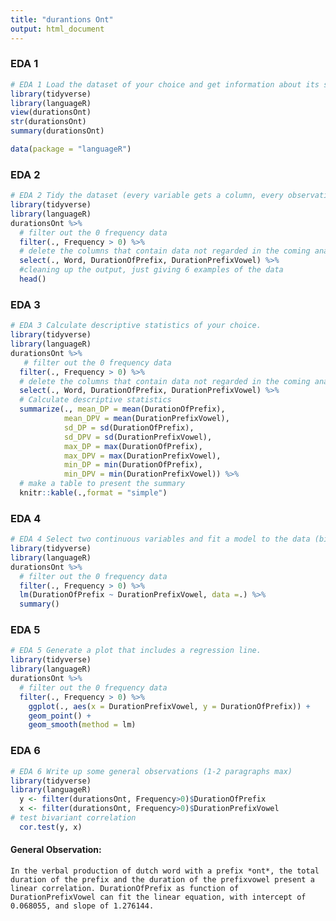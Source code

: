 ```yaml
---
title: "durantions Ont"
output: html_document
---
```



### EDA 1
```r

# EDA 1 Load the dataset of your choice and get information about its structure (remember all code needs to be inside a knitr code chunk).
library(tidyverse)
library(languageR)
view(durationsOnt)
str(durationsOnt)
summary(durationsOnt)

data(package = "languageR")
```

### EDA 2
```r

# EDA 2 Tidy the dataset (every variable gets a column, every observation occupies a single row), if necessary
library(tidyverse)
library(languageR)
durationsOnt %>% 
  # filter out the 0 frequency data
  filter(., Frequency > 0) %>% 
  # delete the columns that contain data not regarded in the coming analysis
  select(., Word, DurationOfPrefix, DurationPrefixVowel) %>% 
  #cleaning up the output, just giving 6 examples of the data
  head()


```

### EDA 3
```r

# EDA 3 Calculate descriptive statistics of your choice.
library(tidyverse)
library(languageR)
durationsOnt %>% 
   # filter out the 0 frequency data
  filter(., Frequency > 0) %>% 
  # delete the columns that contain data not regarded in the coming analysis
  select(., Word, DurationOfPrefix, DurationPrefixVowel) %>% 
  # Calculate descriptive statistics
  summarize(., mean_DP = mean(DurationOfPrefix), 
            mean_DPV = mean(DurationPrefixVowel), 
            sd_DP = sd(DurationOfPrefix), 
            sd_DPV = sd(DurationPrefixVowel),
            max_DP = max(DurationOfPrefix),
            max_DPV = max(DurationPrefixVowel),
            min_DP = min(DurationOfPrefix),
            min_DPV = min(DurationPrefixVowel)) %>% 
  # make a table to present the summary
  knitr::kable(.,format = "simple")

```

### EDA 4
```r
# EDA 4 Select two continuous variables and fit a model to the data (bivariate regression).'
library(tidyverse)
library(languageR)
durationsOnt %>% 
  # filter out the 0 frequency data
  filter(., Frequency > 0) %>% 
  lm(DurationOfPrefix ~ DurationPrefixVowel, data =.) %>% 
  summary()

```

### EDA 5
```r
# EDA 5 Generate a plot that includes a regression line.
library(tidyverse)
library(languageR)
durationsOnt %>% 
  # filter out the 0 frequency data
  filter(., Frequency > 0) %>% 
    ggplot(., aes(x = DurationPrefixVowel, y = DurationOfPrefix)) +
    geom_point() +
    geom_smooth(method = lm)

```

### EDA 6
```r
# EDA 6 Write up some general observations (1-2 paragraphs max)
library(tidyverse)
library(languageR)
  y <- filter(durationsOnt, Frequency>0)$DurationOfPrefix
  x <- filter(durationsOnt, Frequency>0)$DurationPrefixVowel
# test bivariant correlation
  cor.test(y, x) 

```
#### General Observation:
    In the verbal production of dutch word with a prefix *ont*, the total duration of the prefix and the duration of the prefixvowel present a linear correlation. DurationOfPrefix as function of DurationPrefixVowel can fit the linear equation, with intercept of 0.068055, and slope of 1.276144.

